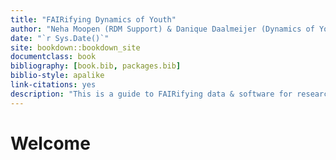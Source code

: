 ```yaml
--- 
title: "FAIRifying Dynamics of Youth"
author: "Neha Moopen (RDM Support) & Danique Daalmeijer (Dynamics of Youth)"
date: "`r Sys.Date()`"
site: bookdown::bookdown_site
documentclass: book
bibliography: [book.bib, packages.bib]
biblio-style: apalike
link-citations: yes
description: "This is a guide to FAIRifying data & software for researchers affiliated with the Dynamics of Youth strategic theme at Utrecht University (UU) & University Medical Center Utrecht (UMCU)."
---
```


# Welcome {-}



